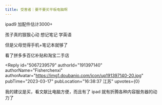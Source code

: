 ```yaml
---
title: 受害者｜要不要买平板电脑啊
---
```



<Forum groupName="好学生心态受害者" groupUrl="https://www.douban.com/group/735970/" archivedAt="2025-05-16T14:41:07.070Z">
  <Post
    id="285126412"
    title="受害者｜要不要买平板电脑啊"
    url="https://www.douban.com/group/topic/285126412/?_spm_id=MjEzOTExNDcy"
    pubTime="2023-03-18"
    highlightUserId="191397140"
  >
ipad9 加配件估计3000+

孩子真的狠狠心动 想记笔记 学英语

但是父母觉得手机+笔记本就够了

看了拼多多百亿补贴和淘宝二手店

<Reply
  id="5067239579"
  authorId="191397140"
  authorName="Fisherchenxi"
  authorAvatar="https://img1.doubanio.com/icon/up191397140-20.jpg"
  pubTime="2023-03-17"
  pubLocation="16:38:37 江苏"
  upvotes={0}
>
我的建议是买，看文献比电脑方便，而且有了 ipad
就有折腾各种内容服务器的动力了
</Reply>
  </Post>
</Forum>
